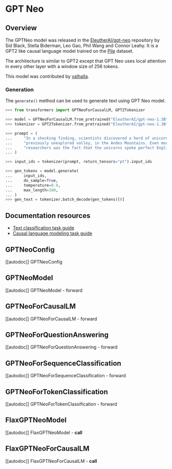 <!--Copyright 2021 The HuggingFace Team. All rights reserved.

Licensed under the Apache License, Version 2.0 (the "License"); you may not use this file except in compliance with
the License. You may obtain a copy of the License at

http://www.apache.org/licenses/LICENSE-2.0

Unless required by applicable law or agreed to in writing, software distributed under the License is distributed on
an "AS IS" BASIS, WITHOUT WARRANTIES OR CONDITIONS OF ANY KIND, either express or implied. See the License for the
specific language governing permissions and limitations under the License.
-->

# GPT Neo

## Overview

The GPTNeo model was released in the [EleutherAI/gpt-neo](https://github.com/EleutherAI/gpt-neo) repository by Sid
Black, Stella Biderman, Leo Gao, Phil Wang and Connor Leahy. It is a GPT2 like causal language model trained on the
[Pile](https://pile.eleuther.ai/) dataset.

The architecture is similar to GPT2 except that GPT Neo uses local attention in every other layer with a window size of
256 tokens.

This model was contributed by [valhalla](https://huggingface.co/valhalla).

### Generation

The `generate()` method can be used to generate text using GPT Neo model.

```python
>>> from transformers import GPTNeoForCausalLM, GPT2Tokenizer

>>> model = GPTNeoForCausalLM.from_pretrained("EleutherAI/gpt-neo-1.3B")
>>> tokenizer = GPT2Tokenizer.from_pretrained("EleutherAI/gpt-neo-1.3B")

>>> prompt = (
...     "In a shocking finding, scientists discovered a herd of unicorns living in a remote, "
...     "previously unexplored valley, in the Andes Mountains. Even more surprising to the "
...     "researchers was the fact that the unicorns spoke perfect English."
... )

>>> input_ids = tokenizer(prompt, return_tensors="pt").input_ids

>>> gen_tokens = model.generate(
...     input_ids,
...     do_sample=True,
...     temperature=0.9,
...     max_length=100,
... )
>>> gen_text = tokenizer.batch_decode(gen_tokens)[0]
```

## Documentation resources

- [Text classification task guide](../tasks/sequence_classification)
- [Causal language modeling task guide](../tasks/language_modeling)

## GPTNeoConfig

[[autodoc]] GPTNeoConfig

## GPTNeoModel

[[autodoc]] GPTNeoModel
    - forward

## GPTNeoForCausalLM

[[autodoc]] GPTNeoForCausalLM
    - forward

## GPTNeoForQuestionAnswering

[[autodoc]] GPTNeoForQuestionAnswering
    - forward

## GPTNeoForSequenceClassification

[[autodoc]] GPTNeoForSequenceClassification
    - forward

## GPTNeoForTokenClassification

[[autodoc]] GPTNeoForTokenClassification
    - forward

## FlaxGPTNeoModel

[[autodoc]] FlaxGPTNeoModel
    - __call__

## FlaxGPTNeoForCausalLM

[[autodoc]] FlaxGPTNeoForCausalLM
    - __call__
